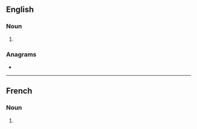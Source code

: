 ==English==

===Noun===
{{head|en|noun plural form}}

# {{plural of|hart|lang=en}}

===Anagrams===
* {{anagrams|en|Arths|Stahr|raths|shart|tahrs|thars|trash}}

----

==French==

===Noun===
{{head|fr|noun plural form|g=?}}

# {{plural of|hart|lang=fr}}